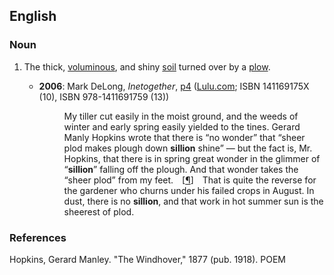 ==English==
{{rfv}}
===Noun===
{{en-noun|-}}

# {{rare}} The thick, [[voluminous]], and shiny [[soil]] turned over by a [[plow]].
#* '''2006''': Mark DeLong, ''Inetogether'', [http://www.google.co.uk/books?id=FJq3Fwbb2oUC&pg=PA4&dq=sillion&ei=id0xR_fVFIPM6ALQj_DMAQ&sig=iPymo7NN5Hzd479yg6jgWt7mBvw p4] (<span class="plainlinks">[http://www.lulu.com/ Lulu.com]</span>; ISBN 141169175X (10), ISBN 978-1411691759 (13))
#*: My tiller cut easily in the moist ground, and the weeds of winter and early spring easily yielded to the tines. Gerard Manly Hopkins wrote that there is “no wonder” that “sheer plod makes plough down '''sillion''' shine” — but the fact is, Mr. Hopkins, that there is in spring great wonder in the glimmer of “'''sillion'''” falling off the plough. And that wonder takes the “sheer plod” from my feet. <nowiki>[</nowiki>[[¶]]<nowiki>]</nowiki> That is quite the reverse for the gardener who churns under his failed crops in August. In dust, there is no '''sillion''', and that work in hot summer sun is the sheerest of plod.

===References===
Hopkins, Gerard Manley.  "The Windhover," 1877 (pub. 1918). POEM